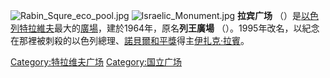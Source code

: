 {{coord|32|04|51|N|34|46|50|E|display=inline,title}}

[[File:Rabin_Squre_eco_pool.jpg|thumb]]
[[File:Israelic_Monument.jpg|thumb]]
'''拉宾广场''' （'''{{lang|he|כיכר רבין|}}'''）是[[以色列|以色列]][[特拉維夫|特拉維夫]]最大的[[廣場|廣場]]，建於1964年，原名'''列王廣場''' （'''{{lang|he|כיכר מלכי ישראל|}}'''）。1995年改名，以紀念在那裡被刺殺的以色列總理、[[諾貝爾和平獎|諾貝爾和平獎]]得主[[伊扎克·拉賓|伊扎克·拉賓]]。


{{Commonscat|Rabin Square}}

[[Category:特拉维夫广场|Category:特拉维夫广场]]
[[Category:国立广场|Category:国立广场]]